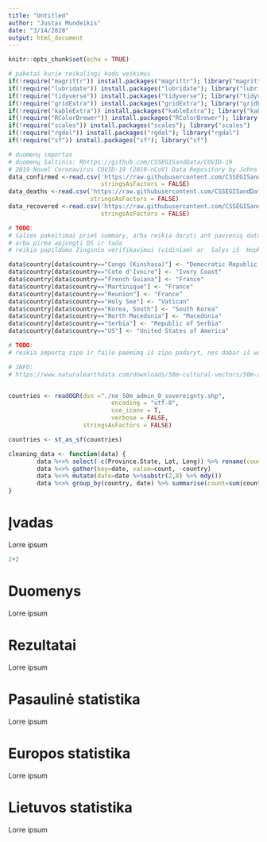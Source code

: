 ```yaml
---
title: "Untitled"
author: "Justas Mundeikis"
date: "3/14/2020"
output: html_document
---
```


```r
knitr::opts_chunk$set(echo = TRUE)
```

```r
# paketai kurie reikalingi kodo veikimui
if(!require("magrittr")) install.packages("magrittr"); library("magrittr")
if(!require("lubridate")) install.packages("lubridate"); library("lubridate")
if(!require("tidyverse")) install.packages("tidyverse"); library("tidyverse")
if(!require("gridExtra")) install.packages("gridExtra"); library("gridExtra")
if(!require("kableExtra")) install.packages("kableExtra"); library("kableExtra")
if(!require("RColorBrewer")) install.packages("RColorBrewer"); library("RColorBrewer")
if(!require("scales")) install.packages("scales"); library("scales")
if(!require("rgdal")) install.packages("rgdal"); library("rgdal")
if(!require("sf")) install.packages("sf"); library("sf")
```

```r
# duomenų importas
# duomenų šaltinis: Rhttps://github.com/CSSEGISandData/COVID-19
# 2019 Novel Coronavirus COVID-19 (2019-nCoV) Data Repository by Johns Hopkins CSSE     
data_confirmed <-read.csv('https://raw.githubusercontent.com/CSSEGISandData/COVID-19/master/csse_covid_19_data/csse_covid_19_time_series/time_series_19-covid-Confirmed.csv',
                          stringsAsFactors = FALSE)
data_deaths <-read.csv('https://raw.githubusercontent.com/CSSEGISandData/COVID-19/master/csse_covid_19_data/csse_covid_19_time_series/time_series_19-covid-Deaths.csv',
                       stringsAsFactors = FALSE)
data_recovered <-read.csv('https://raw.githubusercontent.com/CSSEGISandData/COVID-19/master/csse_covid_19_data/csse_covid_19_time_series/time_series_19-covid-Recovered.csv',
                          stringsAsFactors = FALSE)

```

```r
# TODO:
# šalies pakeitimai prieš summary, arba reikia daryti ant pavienių datasetų po importo,
# arba pirma apjungti DS ir tada
# reikia papildomo žingsnio verifikavimui (vidiniam) ar  šalys iš  Hopkinso ir žemėlapių atitinka, nes atsiradus naujoms šalims reikės rankutėmis koreguot... hopkins naudoja WHO šlaių pavadinimus, žemėlapiai ne...

data$country[data$country=="Congo (Kinshasa)"] <- "Democratic Republic of the Congo"
data$country[data$country=="Cote d'Ivoire"] <- "Ivory Coast"
data$country[data$country=="French Guiana"] <- "France"
data$country[data$country=="Martinique"] <- "France"
data$country[data$country=="Reunion"] <- "France"
data$country[data$country=="Holy See"] <- "Vatican"
data$country[data$country=="Korea, South"] <- "South Korea"
data$country[data$country=="North Macedonia"] <- "Macedonia"
data$country[data$country=="Serbia"] <- "Republic of Serbia"
data$country[data$country=="US"] <- "United States of America"


```

```r
# TODO:
# reikia importą zipo ir failo paėmimą iš zipo padaryt, nes dabar iš working directory ima

# INFO:
# https://www.naturalearthdata.com/downloads/50m-cultural-vectors/50m-admin-0-countries-2


countries <- readOGR(dsn ="./ne_50m_admin_0_sovereignty.shp", 
                             encoding = "utf-8",
                             use_iconv = T,
                             verbose = FALSE,
                     stringsAsFactors = FALSE)

countries <- st_as_sf(countries)


```

```r


cleaning_data <- function(data) {
        data %<>% select(-c(Province.State, Lat, Long)) %>% rename(country=Country.Region)
        data %<>% gather(key=date, value=count, -country)
        data %<>% mutate(date=date %>%substr(2,8) %>% mdy())
        data %<>% group_by(country, date) %>% summarise(count=sum(count)) %>% as.data.frame()
}


```
# Įvadas
Lorre ipsum

```r
2+2
```

# Duomenys
Lorre ipsum

# Rezultatai
Lorre ipsum

# Pasaulinė statistika
Lorre ipsum

# Europos statistika
Lorre ipsum

# Lietuvos statistika
Lorre ipsum

